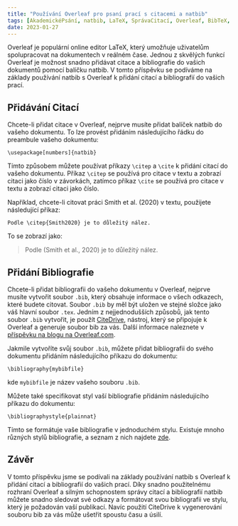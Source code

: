 ```yaml
---
title: "Používání Overleaf pro psaní prací s citacemi a natbib"
tags: [AkademickéPsání, natbib, LaTeX, SprávaCitací, Overleaf, BibTeX, BibLaTeX, Zotero, Mendeley, Výzkum, TipyNaPsaní, Akademie, VědeckéPsání, Odkazy]
date: 2023-01-27
---
```


Overleaf je populární online editor LaTeX, který umožňuje uživatelům spolupracovat na dokumentech v reálném čase. Jednou z skvělých funkcí Overleaf je možnost snadno přidávat citace a bibliografie do vašich dokumentů pomocí balíčku natbib. V tomto příspěvku se podíváme na základy používání natbib s Overleaf k přidání citací a bibliografií do vašich prací.


<CiteDrive />

## Přidávání Citací

Chcete-li přidat citace v Overleaf, nejprve musíte přidat balíček natbib do vašeho dokumentu. To lze provést přidáním následujícího řádku do preambule vašeho dokumentu:

`\usepackage[numbers]{natbib}`

Tímto způsobem můžete používat příkazy `\citep` a `\cite` k přidání citací do vašeho dokumentu. Příkaz `\citep` se používá pro citace v textu a zobrazí citaci jako číslo v závorkách, zatímco příkaz `\cite` se používá pro citace v textu a zobrazí citaci jako číslo.

Například, chcete-li citovat práci Smith et al. (2020) v textu, použijete následující příkaz:

`Podle \citep{Smith2020} je to důležitý nález.`

To se zobrazí jako:

> Podle (Smith et al., 2020) je to důležitý nález.

## Přidání Bibliografie

Chcete-li přidat bibliografii do vašeho dokumentu v Overleaf, nejprve musíte vytvořit soubor `.bib`, který obsahuje informace o všech odkazech, které budete citovat. Soubor `.bib` by měl být uložen ve stejné složce jako váš hlavní soubor `.tex`. Jedním z nejjednodušších způsobů, jak tento soubor `.bib` vytvořit, je použít [CiteDrive](https://www.citedrive.com/), nástroj, který se připojuje k Overleaf a generuje soubor bib za vás. Další informace naleznete v [příspěvku na blogu na Overleaf.com](https://www.overleaf.com/blog/better-bibliography-management-with-overleaf-citedrive-and-bibtex-biblatex).

Jakmile vytvoříte svůj soubor `.bib`, můžete přidat bibliografii do svého dokumentu přidáním následujícího příkazu do dokumentu:

`\bibliography{mybibfile}`

kde `mybibfile` je název vašeho souboru `.bib`.

Můžete také specifikovat styl vaší bibliografie přidáním následujícího příkazu do dokumentu:

`\bibliographystyle{plainnat}`

Tímto se formátuje vaše bibliografie v jednoduchém stylu. Existuje mnoho různých stylů bibliografie, a seznam z nich najdete [zde](https://www.overleaf.com/learn/latex/Bibliography_styles).

## Závěr

V tomto příspěvku jsme se podívali na základy používání natbib s Overleaf k přidání citací a bibliografií do vašich prací. Díky snadno použitelnému rozhraní Overleaf a silným schopnostem správy citací a bibliografií natbib můžete snadno sledovat své odkazy a formátovat svou bibliografii ve stylu, který je požadován vaší publikací. Navíc použití CiteDrive k vygenerování souboru bib za vás může ušetřit spoustu času a úsilí.
